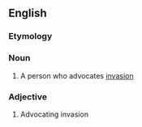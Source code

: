 ==English==

===Etymology===
{{suffix|en|invasion|ist}}

===Noun===
{{en-noun}}

# A person who advocates [[invasion]]

===Adjective===
{{en-adj}}

# Advocating invasion